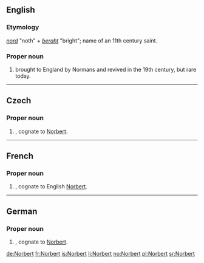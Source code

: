 ==English==

===Etymology===
{{OHG.}} ''[[nord]]'' "noth" + ''[[beraht]]'' "bright"; name of an 11th century saint.

===Proper noun===
{{en-proper noun}}

# {{given name|male}} brought to England by Normans and revived in the 19th century, but rare today.

----

==Czech==
{{wikipedia|lang=cs}}

===Proper noun===
{{cs-proper noun|g=m}}

# {{given name|male|lang=cs}}, cognate to [[#English|Norbert]].

----

==French==

===Proper noun===
{{infl|fr|proper noun}}

# {{given name|male|lang=fr}}, cognate to English [[#English|Norbert]].

----

==German==

===Proper noun===
{{infl|de|proper noun}}

# {{given name|male|lang=de}}, cognate to [[#English|Norbert]].

[[de:Norbert]]
[[fr:Norbert]]
[[is:Norbert]]
[[li:Norbert]]
[[no:Norbert]]
[[pl:Norbert]]
[[sr:Norbert]]